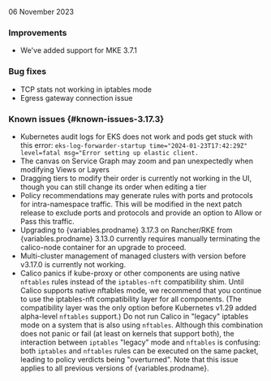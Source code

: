 
06 November 2023

### Improvements
- We've added support for MKE 3.7.1

### Bug fixes
- TCP stats not working in iptables mode
- Egress gateway connection issue

### Known issues {#known-issues-3.17.3}
- Kubernetes audit logs for EKS does not work and pods get stuck with this error: `eks-log-forwarder-startup time="2024-01-23T17:42:29Z" level=fatal msg="Error setting up elastic client.`
- The canvas on Service Graph may zoom and pan unexpectedly when modifying Views or Layers
- Dragging tiers to modify their order is currently not working in the UI, though you can still change its order when editing a tier
- Policy recommendations may generate rules with ports and protocols for intra-namespace traffic. This will be modified in the next patch release to exclude ports and protocols and provide an option to Allow or Pass this traffic.
- Upgrading to {variables.prodname} 3.17.3 on Rancher/RKE from {variables.prodname} 3.13.0 currently requires manually terminating the calico-node container for an upgrade to proceed.
- Multi-cluster management of managed clusters with version before v3.17.0 is currently not working.
- Calico panics if kube-proxy or other components are using native `nftables` rules instead of the `iptables-nft` compatibility shim. Until Calico supports native nftables mode, we recommend that you continue to use the iptables-nft compatibility layer for all components. (The compatibility layer was the only option before Kubernetes v1.29 added alpha-level `nftables` support.) Do not run Calico in "legacy" iptables mode on a system that is also using `nftables`. Although this combination does not panic or fail (at least on kernels that support both), the interaction between `iptables` "legacy" mode and `nftables` is confusing: both `iptables` and `nftables` rules can be executed on the same packet, leading to policy verdicts being "overturned". Note that this issue applies to all previous versions of {variables.prodname}.